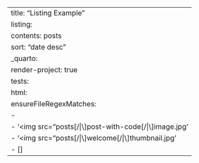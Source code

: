 ---
title: "Listing Example"
listing:
  contents: posts
  sort: "date desc"
_quarto:
  render-project: true
  tests:
    html:
      ensureFileRegexMatches:
        - 
          - '\<img src="posts[/|\\]post-with-code[/|\\]image.jpg'
          - '\<img src="posts[/|\\]welcome[/|\\]thumbnail.jpg'
        - []
---